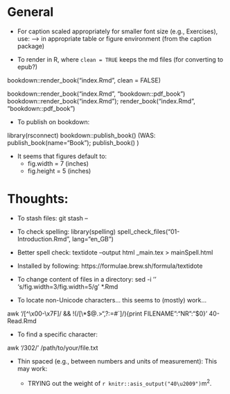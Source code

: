 # General

- For caption scaled appropriately for smaller font size (e.g., Exercises), use: -->
    \captionsetup{font={Large,it}}
  in appropriate table or figure environment (from the  caption  package)

- To render in R, where `clean = TRUE` keeps the md files (for converting to epub?)

bookdown::render_book("index.Rmd", clean = FALSE)

bookdown::render_book("index.Rmd", "bookdown::pdf_book")
bookdown::render_book("index.Rmd"); render_book("index.Rmd", "bookdown::pdf_book")

- To publish on bookdown:

library(rsconnect)
bookdown::publish_book()
(WAS: publish_book(name="Book"); publish_book() )


- It seems that figures default to:
  - fig.width = 7 (inches) 
  - fig.height = 5 (inches)



# Thoughts:

- To stash files: git stash -- <filenames>
- To check spelling:
library(spelling)
spell_check_files("01-Introduction.Rmd", lang="en_GB")


- Better spell check:
  textidote --output html _main.tex > mainSpell.html
- Installed by following: https://formulae.brew.sh/formula/textidote


- To change content of files in a directory:
sed -i '' 's/fig.width=3/fig.width=5/g' *.Rmd

- To locate non-Unicode characters... this seems to (mostly) work...

awk '/[^\x00-\x7F]/ && !(/[\\*$@{.}>",?:\x271=#`]/){print FILENAME":"NR":"$0}' 40-Read.Rmd 

- To find a specific character:

awk '/\u0302/' /path/to/your/file.txt


- Thin spaced (e.g., between numbers and units of measurement): This may work:

  - TRYING out the weight of `r knitr::asis_output("40\u2009")`m^2^.




